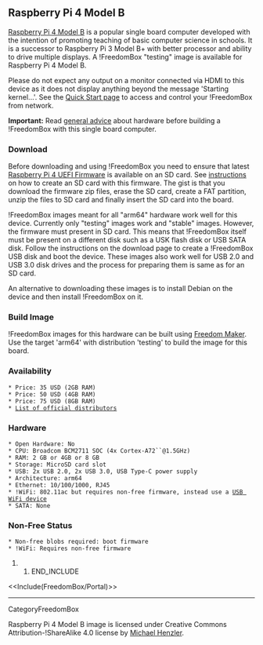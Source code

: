 == Raspberry Pi 4 Model B ==

{{attachment:raspberrypi4b.jpg|Raspberry Pi 4 Model B|width=640,height=424}}

[[https://www.raspberrypi.org/products/raspberry-pi-4-model-b/|Raspberry Pi 4 Model B]] is a popular single board computer developed with the intention of promoting teaching of basic computer science in schools.  It is a successor to Raspberry Pi 3 Model B+ with better processor and ability to drive multiple displays.  A !FreedomBox "testing" image is available for Raspberry Pi 4 Model B.

Please do not expect any output on a monitor connected via HDMI to this device as it does not display anything beyond the message 'Starting kernel...'. See the [[FreedomBox/Manual/QuickStart|Quick Start page]] to access and control your !FreedomBox from network.

'''Important:''' Read [[FreedomBox/Hardware|general advice]] about hardware before building a !FreedomBox with this single board computer.

=== Download ===

Before downloading and using !FreedomBox you need to ensure that latest [[https://github.com/pftf/RPi4|Raspberry Pi 4 UEFI Firmware]] is available on an SD card. See [[https://github.com/pftf/RPi4#installation|instructions]] on how to create an SD card with this firmware. The gist is that you download the firmware zip files, erase the SD card, create a FAT partition, unzip the files to SD card and finally insert the SD card into the board.

!FreedomBox images meant for all "arm64" hardware work well for this device. Currently only "testing" images work and "stable" images. However, the firmware must present in SD card. This means that !FreedomBox itself must be present on a different disk such as a USK flash disk or USB SATA disk. Follow the instructions on the download page to create a !FreedomBox USB disk and boot the device. These images also work well for USB 2.0 and USB 3.0 disk drives and the process for preparing them is same as for an SD card.

An alternative to downloading these images is to install Debian on the device and then install !FreedomBox on it. 

=== Build Image ===

!FreedomBox images for this hardware can be built using [[FreedomBox/Maker|Freedom Maker]].  Use the target 'arm64' with distribution 'testing' to build the image for this board.

=== Availability ===

 * Price: 35 USD (2GB RAM)
 * Price: 50 USD (4GB RAM)
 * Price: 75 USD (8GB RAM)
 * [[https://www.raspberrypi.org/products/raspberry-pi-4-model-b/|List of official distributors]]

=== Hardware ===

 * Open Hardware: No
 * CPU: Broadcom BCM2711 SOC (4x Cortex-A72``@1.5GHz)
 * RAM: 2 GB or 4GB or 8 GB
 * Storage: MicroSD card slot
 * USB: 2x USB 2.0, 2x USB 3.0, USB Type-C power supply
 * Architecture: arm64
 * Ethernet: 10/100/1000, RJ45
 * !WiFi: 802.11ac but requires non-free firmware, instead use a [[FreedomBox/Hardware/USBWiFi|USB WiFi device]]
 * SATA: None

=== Non-Free Status ===

 * Non-free blobs required: boot firmware
 * !WiFi: Requires non-free firmware

## END_INCLUDE

<<Include(FreedomBox/Portal)>>

----
CategoryFreedomBox

Raspberry Pi 4 Model B image is licensed under Creative Commons Attribution-!ShareAlike 4.0 license by [[https://commons.wikimedia.org/wiki/File:Raspberry_Pi_4_Model_B_-_Top.jpg|Michael Henzler]].
